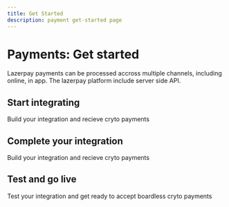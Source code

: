 ```yaml
---
title: Get Started
description: payment get-started page
---
```


# Payments: Get started

Lazerpay payments can be processed accross multiple channels, including online,
in app. The lazerpay platform include server side API.

<Divider className='max-w-100 mb-4' />

## Start integrating

Build your integration and recieve cryto payments

<GetstartedCard />

<Divider className='max-w-100 mb-4' />

## Complete your integration

Build your integration and recieve cryto payments

<Divider className='max-w-100 mb-4' />

## Test and go live

Test your integration and get ready to accept boardless cryto payments

<Divider className='max-w-100 mt-2 mb-8' />

